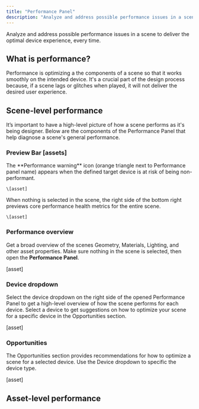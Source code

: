 ```yaml
---
title: "Performance Panel"
description: "Analyze and address possible performance issues in a scene to deliver the optimal device experience, every time."
---
```


Analyze and address possible performance issues in a scene to deliver the optimal device experience, every time.

## What is performance?&#x20;

Performance is optimizing a the components of a scene so that it works smoothly on the intended device. It's a crucial part of the design process because, if a scene lags or glitches when played, it will not deliver the desired user experience.&#x20;

## Scene-level performance&#x20;

It’s important to have a high-level picture of how a scene performs as it's being designer. Below are the components of the Performance Panel that help diagnose a scene's general performance.&#x20;

### Preview Bar \[assets]

<Tabs>
  <Tab title="Performance warning">
    The **Performance warning** icon (orange triangle next to Performance panel name) appears when the defined target device is at risk of being non-performant.

    \[asset]
  </Tab>

  <Tab title="Scene health metrics">
    When nothing is selected in the scene, the right side of the bottom right previews core performance health metrics for the entire scene.

    \[asset]
  </Tab>
</Tabs>

### Performance overview&#x20;

Get a broad overview of the scenes Geometry, Materials, Lighting, and other asset properties. Make sure nothing in the scene is selected, then open the **Performance Panel**.

\[asset]

### Device dropdown&#x20;

Select the device dropdown on the right side of the opened Performance Panel to get a high-level overview of how the scene performs for each device. Select a device to get suggestions on how to optimize your scene for a specific device in the Opportunities section.

\[asset]

### Opportunities&#x20;

The Opportunities section provides recommendations for how to optimize a scene for a selected device. Use the Device dropdown to specific the device type.

\[asset]



## Asset-level performance&#x20;